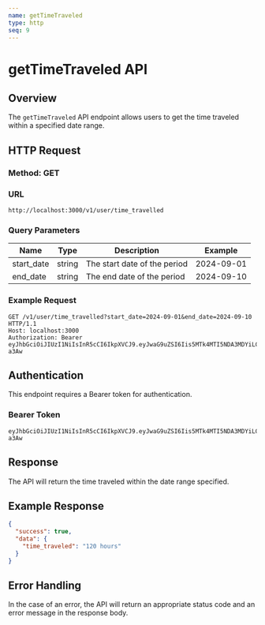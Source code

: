 ```yaml
---
name: getTimeTraveled
type: http
seq: 9
---
```


# getTimeTraveled API

## Overview
The `getTimeTraveled` API endpoint allows users to get the time traveled within a specified date range.

## HTTP Request
### Method: GET
### URL
```
http://localhost:3000/v1/user/time_travelled
```

### Query Parameters
| Name       | Type   | Description                      | Example          |
|------------|--------|----------------------------------|------------------|
| start_date | string | The start date of the period     | 2024-09-01       |
| end_date   | string | The end date of the period       | 2024-09-10       |

### Example Request
```
GET /v1/user/time_travelled?start_date=2024-09-01&end_date=2024-09-10 HTTP/1.1
Host: localhost:3000
Authorization: Bearer eyJhbGciOiJIUzI1NiIsInR5cCI6IkpXVCJ9.eyJwaG9uZSI6Iis5MTk4MTI5NDA3MDYiLCJ1aWQiOiI1Z2VhcGdhcHhzIn0.yNyKfoOQouzSNDwp_5rJ9CAEMVJo5uqueJHNpG-a3Aw
```

## Authentication
This endpoint requires a Bearer token for authentication.

### Bearer Token
```
eyJhbGciOiJIUzI1NiIsInR5cCI6IkpXVCJ9.eyJwaG9uZSI6Iis5MTk4MTI5NDA3MDYiLCJ1aWQiOiI1Z2VhcGdhcHhzIn0.yNyKfoOQouzSNDwp_5rJ9CAEMVJo5uqueJHNpG-a3Aw
```

## Response
The API will return the time traveled within the date range specified.

## Example Response
```json
{
  "success": true,
  "data": {
    "time_traveled": "120 hours"
  }
}
```

## Error Handling
In the case of an error, the API will return an appropriate status code and an error message in the response body.